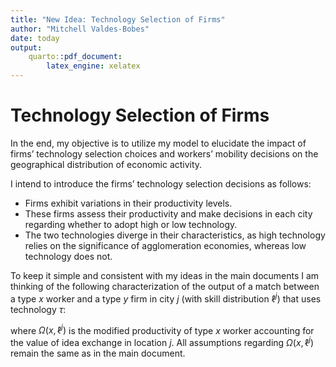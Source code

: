 ```yaml
---
title: "New Idea: Technology Selection of Firms"
author: "Mitchell Valdes-Bobes"
date: today
output:
    quarto::pdf_document:
        latex_engine: xelatex
---
```


# Technology Selection of Firms

In the end, my objective is to utilize my model to elucidate the impact of firms' technology selection choices and workers' mobility decisions on the geographical distribution of economic activity.

I intend to introduce the firms' technology selection decisions as follows:

- Firms exhibit variations in their productivity levels.
- These firms assess their productivity and make decisions in each city regarding whether to adopt high or low technology.
- The two technologies diverge in their characteristics, as high technology relies on the significance of agglomeration economies, whereas low technology does not.

To keep it simple and consistent with my ideas in the main documents I am thinking of the following characterization of the output of a match between a type $x$ worker and a type $y$ firm in city $j$ (with skill distribution $\ell^j$) that uses technology $\tau$:

```{=latex}
\begin{equation}
    f^{j}(x, y | \tau) = \begin{cases}
    x^{\alpha_L} y^{1 - \alpha_L} & \text{if } \tau = L \\
    \Omega(x, \ell^j)^{\alpha_H} y^{1 - \alpha_H} & \text{if } \tau = H
    \end {cases}
\end{equation}
```

where $\Omega(x, \ell^j)$ is the modified productivity of type $x$ worker accounting for the value of idea exchange in location $j$. All assumptions regarding $\Omega(x, \ell^j)$ remain the same as in the main document.
